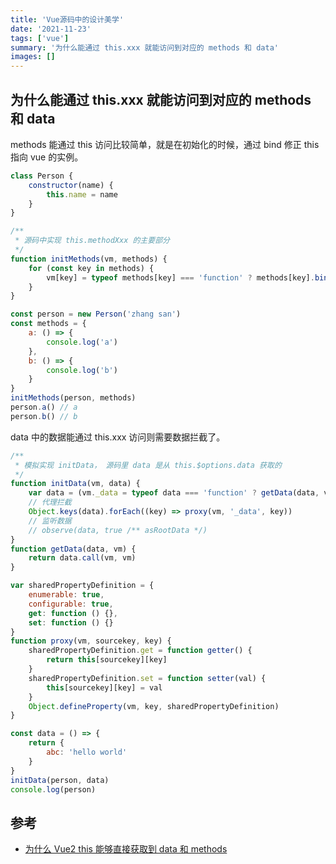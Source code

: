 ```yaml
---
title: 'Vue源码中的设计美学'
date: '2021-11-23'
tags: ['vue']
summary: '为什么能通过 this.xxx 就能访问到对应的 methods 和 data'
images: []
---
```


## 为什么能通过 this.xxx 就能访问到对应的 methods 和 data

methods 能通过 this 访问比较简单，就是在初始化的时候，通过 bind 修正 this 指向 vue 的实例。

```js
class Person {
    constructor(name) {
        this.name = name
    }
}

/**
 * 源码中实现 this.methodXxx 的主要部分
 */
function initMethods(vm, methods) {
    for (const key in methods) {
        vm[key] = typeof methods[key] === 'function' ? methods[key].bind(vm) : () => {}
    }
}

const person = new Person('zhang san')
const methods = {
    a: () => {
        console.log('a')
    },
    b: () => {
        console.log('b')
    }
}
initMethods(person, methods)
person.a() // a
person.b() // b
```

data 中的数据能通过 this.xxx 访问则需要数据拦截了。

```js
/**
 * 模拟实现 initData， 源码里 data 是从 this.$options.data 获取的
 */
function initData(vm, data) {
    var data = (vm._data = typeof data === 'function' ? getData(data, vm) : data || {})
    // 代理拦截
    Object.keys(data).forEach((key) => proxy(vm, '_data', key))
    // 监听数据
    // observe(data, true /** asRootData */)
}
function getData(data, vm) {
    return data.call(vm, vm)
}

var sharedPropertyDefinition = {
    enumerable: true,
    configurable: true,
    get: function () {},
    set: function () {}
}
function proxy(vm, sourcekey, key) {
    sharedPropertyDefinition.get = function getter() {
        return this[sourcekey][key]
    }
    sharedPropertyDefinition.set = function setter(val) {
        this[sourcekey][key] = val
    }
    Object.defineProperty(vm, key, sharedPropertyDefinition)
}

const data = () => {
    return {
        abc: 'hello world'
    }
}
initData(person, data)
console.log(person)
```

## 参考

- [为什么 Vue2 this 能够直接获取到 data 和 methods](https://juejin.cn/post/7112255428452417549)
